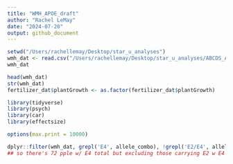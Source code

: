 ```yaml
---
title: "WMH_APOE_draft"
author: "Rachel LeMay"
date: "2024-07-20"
output: github_document
---
```

```r
setwd("/Users/rachellemay/Desktop/star_u_analyses")
wmh_dat <- read.csv("/Users/rachellemay/Desktop/star_u_analyses/ABCDS_APOE_df.csv")
wmh_dat

```

```r
head(wmh_dat)
str(wmh_dat)
fertilizer_dat$plantGrowth <- as.factor(fertilizer_dat$plantGrowth)
```

```r
library(tidyverse)
library(psych)
library(car)
library(effectsize)

options(max.print = 10000)
```

```r
dplyr::filter(wmh_dat, grepl('E4', allele_combo), !grepl('E2/E4', allele_combo), !grepl('E4/E2', allele_combo))
## so there's 72 pple w/ E4 total but excluding those carrying E2 w E4 bc that could confound results
```

